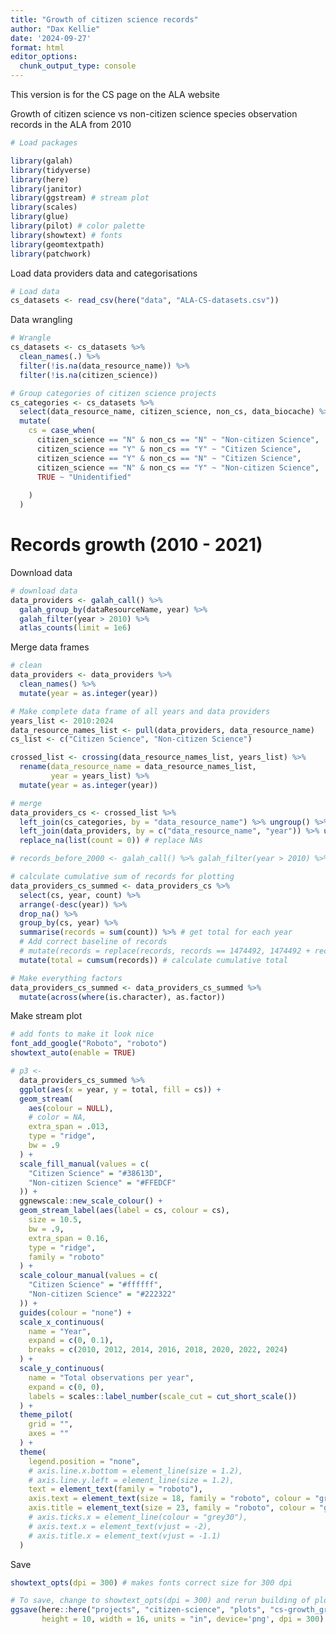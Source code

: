 ```yaml
---
title: "Growth of citizen science records"
author: "Dax Kellie"
date: '2024-09-27'
format: html
editor_options: 
  chunk_output_type: console
---
```


This version is for the CS page on the ALA website

Growth of citizen science vs non-citizen science species observation records in the ALA from 2010

```r
# Load packages

library(galah)
library(tidyverse)
library(here)
library(janitor)
library(ggstream) # stream plot
library(scales)
library(glue)
library(pilot) # color palette
library(showtext) # fonts
library(geomtextpath)
library(patchwork)
```

Load data providers data and categorisations

```r
# Load data
cs_datasets <- read_csv(here("data", "ALA-CS-datasets.csv"))
```

Data wrangling

```r
# Wrangle
cs_datasets <- cs_datasets %>%
  clean_names(.) %>%
  filter(!is.na(data_resource_name)) %>%
  filter(!is.na(citizen_science))

# Group categories of citizen science projects
cs_categories <- cs_datasets %>%
  select(data_resource_name, citizen_science, non_cs, data_biocache) %>%
  mutate(
    cs = case_when(
      citizen_science == "N" & non_cs == "N" ~ "Non-citizen Science",
      citizen_science == "Y" & non_cs == "Y" ~ "Citizen Science",
      citizen_science == "Y" & non_cs == "N" ~ "Citizen Science",
      citizen_science == "N" & non_cs == "Y" ~ "Non-citizen Science",
      TRUE ~ "Unidentified"
      
    )
  )
```

# Records growth (2010 - 2021)

Download data

```r
# download data
data_providers <- galah_call() %>%
  galah_group_by(dataResourceName, year) %>%
  galah_filter(year > 2010) %>%
  atlas_counts(limit = 1e6)
```

Merge data frames

```r
# clean
data_providers <- data_providers %>%
  clean_names() %>%
  mutate(year = as.integer(year))

# Make complete data frame of all years and data providers
years_list <- 2010:2024
data_resource_names_list <- pull(data_providers, data_resource_name)
cs_list <- c("Citizen Science", "Non-citizen Science")

crossed_list <- crossing(data_resource_names_list, years_list) %>%
  rename(data_resource_name = data_resource_names_list,
         year = years_list) %>%
  mutate(year = as.integer(year))

# merge
data_providers_cs <- crossed_list %>%
  left_join(cs_categories, by = "data_resource_name") %>% ungroup() %>%
  left_join(data_providers, by = c("data_resource_name", "year")) %>% ungroup() %>%
  replace_na(list(count = 0)) # replace NAs

# records_before_2000 <- galah_call() %>% galah_filter(year > 2010) %>% atlas_counts()

# calculate cumulative sum of records for plotting
data_providers_cs_summed <- data_providers_cs %>%
  select(cs, year, count) %>%
  arrange(-desc(year)) %>%
  drop_na() %>%
  group_by(cs, year) %>%
  summarise(records = sum(count)) %>% # get total for each year
  # Add correct baseline of records
  # mutate(records = replace(records, records == 1474492, 1474492 + records_before_2000)) %>% 
  mutate(total = cumsum(records)) # calculate cumulative total

# Make everything factors
data_providers_cs_summed <- data_providers_cs_summed %>% 
  mutate(across(where(is.character), as.factor))
```

Make stream plot

```r
# add fonts to make it look nice
font_add_google("Roboto", "roboto")
showtext_auto(enable = TRUE)
```

```r
# p3 <- 
  data_providers_cs_summed %>%
  ggplot(aes(x = year, y = total, fill = cs)) +
  geom_stream(
    aes(colour = NULL),
    # color = NA,
    extra_span = .013,
    type = "ridge",
    bw = .9
  ) +
  scale_fill_manual(values = c(
    "Citizen Science" = "#38613D",
    "Non-citizen Science" = "#FFEDCF"
  )) +
  ggnewscale::new_scale_colour() +
  geom_stream_label(aes(label = cs, colour = cs),
    size = 10.5,
    bw = .9,
    extra_span = 0.16,
    type = "ridge",
    family = "roboto"
  ) +
  scale_colour_manual(values = c(
    "Citizen Science" = "#ffffff",
    "Non-citizen Science" = "#222322"
  )) +
  guides(colour = "none") +
  scale_x_continuous(
    name = "Year",
    expand = c(0, 0.1),
    breaks = c(2010, 2012, 2014, 2016, 2018, 2020, 2022, 2024)
  ) +
  scale_y_continuous(
    name = "Total observations per year",
    expand = c(0, 0),
    labels = scales::label_number(scale_cut = cut_short_scale())
  ) +
  theme_pilot(
    grid = "",
    axes = ""
  ) +
  theme(
    legend.position = "none",
    # axis.line.x.bottom = element_line(size = 1.2),
    # axis.line.y.left = element_line(size = 1.2),
    text = element_text(family = "roboto"),
    axis.text = element_text(size = 18, family = "roboto", colour = "grey30"),
    axis.title = element_text(size = 23, family = "roboto", colour = "grey20"),
    # axis.ticks.x = element_line(colour = "grey30"),
    # axis.text.x = element_text(vjust = -2),
    # axis.title.x = element_text(vjust = -1.1)
  )
```

Save

```r
showtext_opts(dpi = 300) # makes fonts correct size for 300 dpi

# To save, change to showtext_opts(dpi = 300) and rerun building of plots
ggsave(here::here("projects", "citizen-science", "plots", "cs-growth_green.png"),
       height = 10, width = 16, units = "in", device='png', dpi = 300)
```